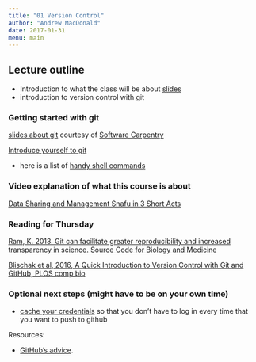 ```yaml
---
title: "01 Version Control"
author: "Andrew MacDonald"
date: 2017-01-31
menu: main
---
```


## Lecture outline

* Introduction to what the class will be about [slides](../slides/01_Introduction.html)
* introduction to version control with git


### Getting started with git

[slides about git](slides/git_slides.pdf) courtesy of [Software Carpentry](http://swcarpentry.github.io/git-novice)

[Introduce yourself to git](01_git_introduce)

* here is a list of [handy shell commands](SuppMatt/the_shell)

### Video explanation of what this course is about

[Data Sharing and Management Snafu in 3 Short Acts](https://www.youtube.com/watch?v=N2zK3sAtr-4)


### Reading for Thursday

[Ram, K. 2013. Git can facilitate greater reproducibility and increased transparency in science. Source Code for Biology and Medicine](http://scfbm.biomedcentral.com/articles/10.1186/1751-0473-8-7)

[Blischak et al, 2016, A Quick Introduction to Version Control with Git and GitHub, PLOS comp bio](http://journals.plos.org/ploscompbiol/article?id=10.1371/journal.pcbi.1004668)

### Optional next steps (might have to be on your own time)

* [cache your credentials](01_git_cache) so that you don't have to log in every time that you want to push to github

Resources:

* [GitHub's advice](https://help.github.com/articles/set-up-git).